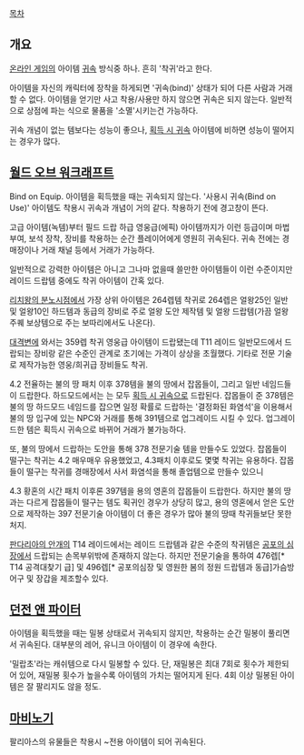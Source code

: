[[목차]]

== 개요 ==
[[온라인 게임]]의 아이템 [[귀속]] 방식중 하나. 흔히 '착귀'라고 한다.

아이템을 자신의 캐릭터에 장착을 하게되면 '귀속(bind)' 상태가 되어 다른 사람과 거래할 수 없다. 아이템을 얻기만 사고 착용/사용만 하지 않으면 귀속은 되지 않는다. 일반적으로 상점에 파는 식으로 물품을 '소멸'시키는건 가능하다.

귀속 개념이 없는 템보다는 성능이 좋으나, [[획득 시 귀속]] 아이템에 비하면 성능이 떨어지는 경우가 많다.

== [[월드 오브 워크래프트]] ==
Bind on Equip. 아이템을 획득했을 때는 귀속되지 않는다. '사용시 귀속(Bind on Use)' 아이템도 착용시 귀속과 개념이 거의 같다. 착용하기 전에 경고창이 뜬다.

고급 아이템(녹템)부터 필드 드랍 하급 영웅급(에픽) 아이템까지가 이런 등급이며 마법 부여, 보석 장착, 장비를 착용하는 순간 플레이어에게 영원히 귀속된다. 귀속 전에는 경매장이나 거래 채널 등에서 거래가 가능하다.

일반적으로 강력한 아이템은 아니고 그나마 없을때 쓸만한 아이템들이 이런 수준이지만 레이드 드랍템 중에도 착귀 아이템이 간혹 있다.

[[리치왕의 분노]]시점에서 가장 상위 아이템은 264렙템 착귀로 264렙은 얼왕25인 일반 및 얼왕10인 하드템과 동급의 장비로 주로 얼왕 도안 제작템 및 얼왕 드랍템(가끔 얼왕 주퀘 보상템으로 주는 보따리에서도 나온다). 

[[대격변]]에 와서는 359렙 착귀 영웅급 아이템이 드랍됐는데 T11 레이드 일반모드에서 드랍되는 장비랑 같은 수준인 관계로 초기에는 가격이 상상을 초월했다. 기타로 전문 기술로 제작가능한 영웅/희귀급 장비들도 착귀.

4.2 전율하는 불의 땅 패치 이후 378템을 불의 땅에서 잡몹들이, 그리고 일반 네임드들이 드랍한다. 하드모드에서는 는 모두 [[획득 시 귀속]]으로 드랍된다. 잡몹들이 준 378템은 불의 땅 하드모드 네임드를 잡으면 일정 확률로 드랍하는 '결정화된 화염석'을 이용해서 불의 땅 입구에 있는 NPC와 거래를 통해 391템으로 업그레이드 시킬 수 있다. 업그레이드한 템은 획득시 귀속으로 바뀌어 거래가 불가능하다.

또, 불의 땅에서 드랍하는 도안을 통해 378 전문기술 템을 만들수도 있었다. 잡몹들이 떨구는 착귀는 4.2 매우매우 유용했었고, 4.3패치 이후로도 몇몇 착귀는 유용하다. 잡몹들이 떨구는 착귀를 경매장에서 사서 화염석을 통해 졸업템으로 만들수 있으니

4.3 황혼의 시간 패치 이후론 397템을 용의 영혼의 잡몹들이 드랍한다. 하지만 불의 땅과는 다르게 잡몹들이 떨구는 템도 획귀인 경우가 상당히 많고, 용의 영혼에서 얻은 도안으로 제작하는 397 전문기술 아이템이 더 좋은 경우가 많아 불의 땅때 착귀들보단 못한 처지.

[[판다리아의 안개]]의 T14 레이드에서는 레이드 드랍템과 같은 수준의 착귀템은 [[공포의 심장]]에서 드랍되는 손목부위밖에 존재하지 않는다. 하지만 전문기술을 통하여 476렙[* T14 공격대찾기 급] 및 496렙[* 공포의심장 및 영원한 봄의 정원 드랍템과 동급]가슴방어구 및 장갑을 제조할수 있다.

== [[던전 앤 파이터]] ==
아이템을 획득했을 때는 밀봉 상태로서 귀속되지 않지만, 착용하는 순간 밀봉이 풀리면서 귀속된다. 대부분의 레어, 유니크 아이템이 이 경우에 속한다.

'밀랍초'라는 캐쉬템으로 다시 밀봉할 수 있다. 단, 재밀봉은 최대 7회로 횟수가 제한되어 있어, 재밀봉 횟수가 높을수록 아이템의 가치는 떨어지게 된다. 4회 이상 밀봉된 아이템은 잘 팔리지도 않을 정도.

== [[마비노기]] ==
팔리아스의 유물들은 착용시 ~전용 아이템이 되어 귀속된다.
